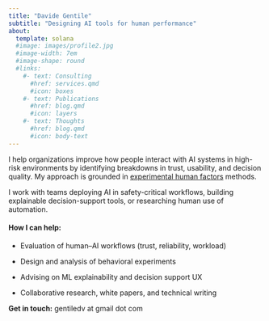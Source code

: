 ```yaml
---
title: "Davide Gentile"
subtitle: "Designing AI tools for human performance"
about:
  template: solana
  #image: images/profile2.jpg
  #image-width: 7em
  #image-shape: round
  #links:
    #- text: Consulting
      #href: services.qmd
      #icon: boxes
    #- text: Publications
      #href: blog.qmd
      #icon: layers
    #- text: Thoughts
      #href: blog.qmd
      #icon: body-text
---
```


I help organizations improve how people interact with AI systems in high-risk environments by identifying breakdowns in trust, usability, and decision quality. My approach is grounded in [experimental human factors](posts/exp-hf.qmd) methods.

I work with teams deploying AI in safety-critical workflows, building explainable decision-support tools, or researching human use of automation.

#### How I can help:

-   Evaluation of human--AI workflows (trust, reliability, workload)

-   Design and analysis of behavioral experiments

-   Advising on ML explainability and decision support UX

-   Collaborative research, white papers, and technical writing

**Get in touch:** gentiledv at gmail dot com

<!-- I'm a human factors researcher focused on decision automation. I design systems, workflows, and products that support task performance, reduce time on the task, and manage workload. -->

<!-- Currently, I lead experimental research in nuclear operations at the Cognitive Engineering Lab, University of Toronto. Previously, I was AI risk consultant at Armilla AI, researcher in human--ML interaction at the Schwartz Reisman Institute, and research intern at Ericsson's Global AI Accelerator. -->

<!-- I recently completed a PhD on explainable AI, studying how machine learning explanations affect human reliance on automated results. -->

<!-- I'm interested in concrete problems in human--automation interaction. I try to avoid hype and doom-talk. -->
